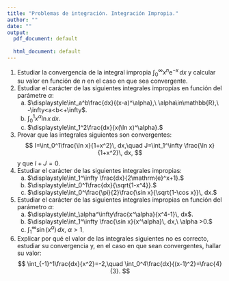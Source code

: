 ```yaml
---
title: "Problemas de integración. Integración Impropia."
author: ""
date: ""
output:
  pdf_document: default
              
  html_document: default
---
```


1. Estudiar la convergencia de la integral impropia $\displaystyle\int_0^\infty x^n\mathrm{e}^{-x}\,dx$ y calcular su valor en función de $n$ en el caso en que sea convergente.
1. Estudiar el carácter de las siguientes integrales impropias en función del parámetre $\alpha$:
    a) $\displaystyle\int_a^b\frac{dx}{(x-a)^\alpha},\ \alpha\in\mathbb{R},\ -\infty<a<b<+\infty$.
    a) $\displaystyle\int_0^1 x^\alpha\ln x\, dx$.
    a) $\displaystyle\int_1^2\frac{dx}{x(\ln x)^\alpha}.$
1. Provar que las integrales siguientes son convergentes:
$$
I=\int_0^1\frac{\ln x}{1+x^2}\, dx,\quad J=\int_1^\infty \frac{\ln x}{1+x^2}\, dx,
$$
y que $I+J=0$.
1. Estudiar el carácter de las siguientes integrales impropias:
    a) $\displaystyle\int_1^\infty \frac{dx}{2\mathrm{e}^x+1}.$
    a) $\displaystyle\int_0^1\frac{dx}{\sqrt{1-x^4}}.$
    a) $\displaystyle\int_0^\frac{\pi}{2}\frac{\sin x}{\sqrt{1-\cos x}}\, dx.$
1. Estudiar el carácter de las siguientes integrales impropias en función del parámetro $\alpha$:
    a) $\displaystyle\int_\alpha^\infty\frac{x^\alpha}{x^4-1}\, dx$.
    a) $\displaystyle\int_1^\infty \frac{\sin x}{x^\alpha}\, dx,\ \alpha >0.$
    a) $\displaystyle\int_1^\infty \sin(x^\alpha)\, dx,\ \alpha >1$.
1. Explicar por qué el valor de las integrales siguientes no es correcto, estudiar su convergencia y, en el caso en que sean convergentes, hallar su valor:
$$
\int_{-1}^1\frac{dx}{x^2}=-2,\quad \int_0^4\frac{dx}{(x-1)^2}=\frac{4}{3}.
$$
